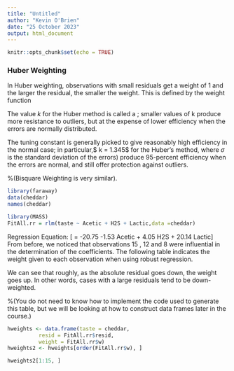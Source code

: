```yaml
---
title: "Untitled"
author: "Kevin O'Brien"
date: "25 October 2023"
output: html_document
---
```


```r
knitr::opts_chunk$set(echo = TRUE)
```


### Huber Weighting

In Huber weighting, observations with small residuals get a weight of 1 and the larger the residual, the smaller the weight. This is defined by the weight function


\begin{eqnarray}
w(e) = 1 \mbox{    } \mbox{for} |e| \leq k  \\
w(e) = \frac{k}{|e|} \mbox{    } \mbox{for} |e| > k
\end{eqnarray}


The value $k$ for the Huber method is called a \textbf{\textit{tuning constant}}; smaller values of k produce more resistance to outliers, but at the expense of lower efficiency when the errors are normally distributed.

The tuning constant is generally picked to give reasonably high efficiency in the normal case; in particular,$ k = 1.345\sigma$ for the Huber’s method, where $\sigma$ is the standard deviation of the errors) produce 95-percent efficiency when the errors are normal, and still offer protection against outliers.

%(Bisquare Weighting is very similar).

```r
library(faraway)
data(cheddar)
names(cheddar)
```

```r
library(MASS)
FitAll.rr = rlm(taste ~ Acetic + H2S + Lactic,data =cheddar)
```


Regression Equation: 
\[ \hat{taste} = -20.75 -1.53 Acetic + 4.05 H2S + 20.14 Lactic\]
From before, we noticed that observations 15 , 12 and 8 were influential in the determination of the coefficients. The following table indicates the weight given to each observation when using robust regression.  

We can see that roughly, as the absolute residual goes down, the weight goes up. In other words, cases with a large residuals tend to be down-weighted.

%(You do not need to know how to implement the code used to generate this table, but we will be looking at how to construct data frames later in the course.)


```r
hweights <- data.frame(taste = cheddar, 
          resid = FitAll.rr$resid,
          weight = FitAll.rr$w)
hweights2 <- hweights[order(FitAll.rr$w), ]

```


```r
hweights2[1:15, ]
```